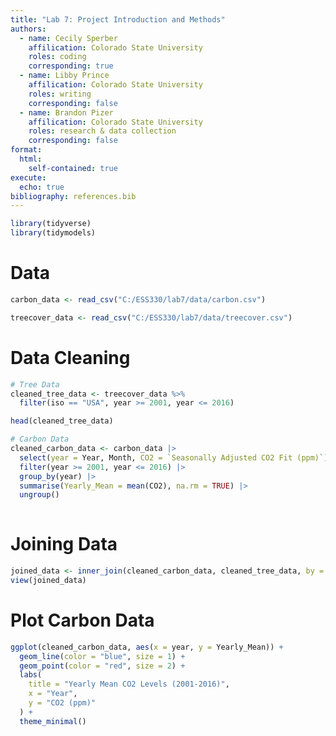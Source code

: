 ```yaml
---
title: "Lab 7: Project Introduction and Methods"
authors: 
  - name: Cecily Sperber
    affilication: Colorado State University
    roles: coding
    corresponding: true 
  - name: Libby Prince
    affilication: Colorado State University
    roles: writing 
    corresponding: false
  - name: Brandon Pizer
    affilication: Colorado State University
    roles: research & data collection 
    corresponding: false
format:
  html:
    self-contained: true
execute:
  echo: true
bibliography: references.bib
---
```


```r
library(tidyverse)
library(tidymodels)
```

# Data
```r
carbon_data <- read_csv("C:/ESS330/lab7/data/carbon.csv")

treecover_data <- read_csv("C:/ESS330/lab7/data/treecover.csv")
```

# Data Cleaning
```r
# Tree Data
cleaned_tree_data <- treecover_data %>%
  filter(iso == "USA", year >= 2001, year <= 2016)

head(cleaned_tree_data)
```

```r
# Carbon Data
cleaned_carbon_data <- carbon_data |>
  select(year = Year, Month, CO2 = `Seasonally Adjusted CO2 Fit (ppm)`) |>
  filter(year >= 2001, year <= 2016) |>
  group_by(year) |>
  summarise(Yearly_Mean = mean(CO2), na.rm = TRUE) |>
  ungroup()
  
```
# Joining Data
```r
joined_data <- inner_join(cleaned_carbon_data, cleaned_tree_data, by = "year")
view(joined_data)
```

# Plot Carbon Data
```r
ggplot(cleaned_carbon_data, aes(x = year, y = Yearly_Mean)) +
  geom_line(color = "blue", size = 1) +  
  geom_point(color = "red", size = 2) + 
  labs(
    title = "Yearly Mean CO2 Levels (2001-2016)",
    x = "Year",
    y = "CO2 (ppm)"
  ) +
  theme_minimal()

```







